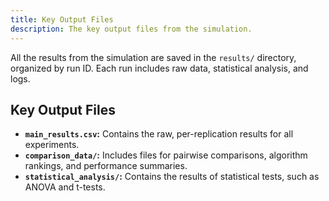 ```yaml
---
title: Key Output Files
description: The key output files from the simulation.
---
```


All the results from the simulation are saved in the `results/` directory, organized by run ID. Each run includes raw data, statistical analysis, and logs.

## Key Output Files

- **`main_results.csv`:** Contains the raw, per-replication results for all experiments.
- **`comparison_data/`:** Includes files for pairwise comparisons, algorithm rankings, and performance summaries.
- **`statistical_analysis/`:** Contains the results of statistical tests, such as ANOVA and t-tests.
